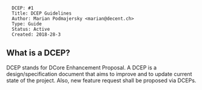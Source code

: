 <pre>
  DCEP: #1
  Title: DCEP Guidelines
  Author: Marian Podmajersky <marian@decent.ch>
  Type: Guide
  Status: Active
  Created: 2018-28-3
</pre>

==What is a DCEP?==

DCEP stands for DCore Enhancement Proposal. A DCEP is a design/specification document that aims to improve and to update current state of the project. Also, new feature request shall be proposed via DCEPs.
